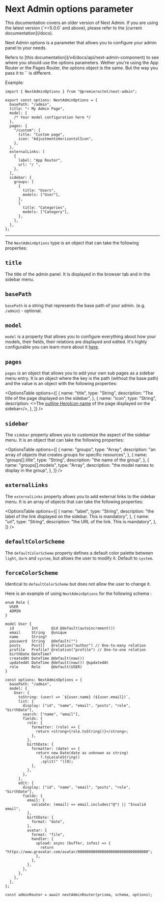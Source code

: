 
# Next Admin options parameter
<Callout type="default">
  This documentation covers an older version of Next Admin. If you are using the
  latest version (`>=5.0.0` and above), please refer to the [current
  documentation](/docs).
</Callout>


Next Admin options is a parameter that allows you to configure your admin panel to your needs.

<Callout type="info">
Refers to [this documentation](/v4/docs/api/next-admin-component) to see where you should use the options parameters. Wether you're using the App Router or the Pages Router, the options object is the same. But the way you pass it to `<NextAdmin/>` is different.
</Callout>

Example:

```tsx copy
import { NextAdminOptions } from "@premieroctet/next-admin";

export const options: NextAdminOptions = {
  basePath: "/admin",
  title: "⚡️ My Admin Page",
  model: {
    /* Your model configuration here */
  },
  pages: {
    "/custom": {
      title: "Custom page",
      icon: "AdjustmentsHorizontalIcon",
    },
  },
  externalLinks: [
    {
      label: "App Router",
      url: "/ ",
    },
  ],
  sidebar: {
    groups: [
      {
        title: "Users",
        models: ["User"],
      },
      {
        title: "Categories",
        models: ["Category"],
      },
    ],
  },
};
```
--- 
The `NextAdminOptions` type is an object that can take the following properties:

## `title`
  The title of the admin panel. It is displayed in the browser tab and in the sidebar menu.

## `basePath`

`basePath` is a string that represents the base path of your admin. (e.g. `/admin`) - optional.

## `model`

`model` is a property that allows you to configure everything about how your models, their fields, their relations are displayed and edited. It's highly configurable you can learn more about it [here](/v4/docs/api/model-configuration).

## `pages`

`pages` is an object that allows you to add your own sub pages as a sidebar menu entry. It is an object where the key is the path (without the base path) and the value is an object with the following properties:

<OptionsTable
      options={[
        {
          name: "title",
          type: "String",
          description: "The title of the page displayed on the sidebar",
        },
        {
          name: "icon",
          type: "String",
          description: <>The <a href="https://heroicons.com/outline">outline HeroIcon name</a> of the page displayed on the sidebar</>,
        },
  ]}
/>



## `sidebar`

The `sidebar` property allows you to customize the aspect of the sidebar menu. It is an object that can take the following properties:

<OptionsTable
  options={[
    {
      name: "groups",
      type: "Array",
      description: "an array of objects that creates groups for specific resources",
    },
    {
      name: "groups[].title",
      type: "String",
      description: "the name of the group",
    },
    {
      name: "groups[].models",
      type: "Array",
      description: "the model names to display in the group",
    },
  ]}
/>
  

## `externalLinks`

The `externalLinks` property allows you to add external links to the sidebar menu. It is an array of objects that can take the following properties:

<OptionsTable 
  options={[
    {
      name: "label",
      type: "String",
      description: "the label of the link displayed on the sidebar. This is mandatory",
    },
    {
      name: "url",
      type: "String",
      description: "the URL of the link. This is mandatory",
    },
  ]}
/>
  

## `defaultColorScheme`

The `defaultColorScheme` property defines a default color palette between `light`, `dark` and `system`, but allows the user to modify it. Default to `system`.

## `forceColorScheme`

Identical to `defaultColorScheme` but does not allow the user to change it.

Here is an example of using `NextAdminOptions` for the following schema :

```prisma copy filename="schema.prisma"
enum Role {
  USER
  ADMIN
}

model User {
  id        Int      @id @default(autoincrement())
  email     String   @unique
  name      String?
  password  String   @default("")
  posts     Post[]   @relation("author") // One-to-many relation
  profile   Profile? @relation("profile") // One-to-one relation
  birthDate DateTime?
  createdAt DateTime @default(now())
  updatedAt DateTime @default(now()) @updatedAt
  role      Role     @default(USER)
}
```

```tsx copy filename=" pages/api/admin/[[...nextadmin]].ts"
const options: NextAdminOptions = {
  basePath: "/admin",
  model: {
    User: {
      toString: (user) => `${user.name} (${user.email})`,
      list: {
        display: ["id", "name", "email", "posts", "role", "birthDate"],
        search: ["name", "email"],
        fields: {
          role: {
            formatter: (role) => {
              return <strong>{role.toString()}</strong>;
            },
          },
          birthDate: {
            formatter: (date) => {
              return new Date(date as unknown as string)
                ?.toLocaleString()
                .split(" ")[0];
            },
          },
        },
      },
      edit: {
        display: ["id", "name", "email", "posts", "role", "birthDate"],
        fields: {
          email: {
            validate: (email) => email.includes("@") || "Invalid email",
          },
          birthDate: {
            format: "date",
          },
          avatar: {
            format: "file",
            handler: {
              upload: async (buffer, infos) => {
                return "https://www.gravatar.com/avatar/00000000000000000000000000000000";
              },
            },
          },
        },
      },
    },
  },
};

const adminRouter = await nextAdminRouter(prisma, schema, options);
```